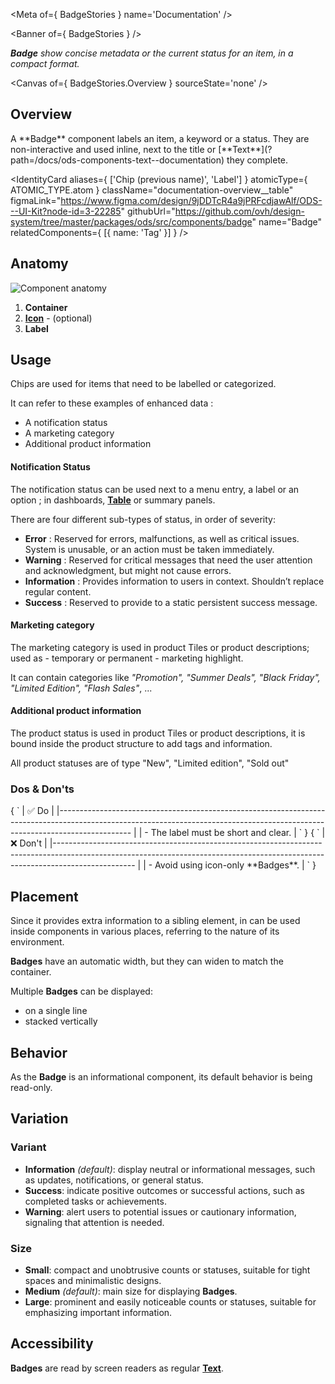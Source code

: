 
<Meta of={ BadgeStories } name='Documentation' />

<Banner of={ BadgeStories } />

_**Badge** show concise metadata or the current status for an item, in a compact format._

<Canvas of={ BadgeStories.Overview } sourceState='none' />

## Overview

<div className="documentation-overview">
  <div>
    A **Badge** component labels an item, a keyword or a status. They are non-interactive and used inline, next to the
    title or [**Text**](?path=/docs/ods-components-text--documentation) they complete.
  </div>

  <IdentityCard aliases={ ['Chip (previous name)', 'Label'] }
                atomicType={ ATOMIC_TYPE.atom }
                className="documentation-overview__table"
                figmaLink="https://www.figma.com/design/9jDDTcR4a9jPRFcdjawAlf/ODS---UI-Kit?node-id=3-22285"
                githubUrl="https://github.com/ovh/design-system/tree/master/packages/ods/src/components/badge"
                name="Badge"
                relatedComponents={ [{ name: 'Tag' }] } />
</div>

## Anatomy

![Component anatomy](components/badge/anatomy.png "Component anatomy")
  1. **Container**
  2. [**Icon**](?path=/docs/ods-components-icon--documentation) - (optional)
  3. **Label**

## Usage

Chips are used for items that need to be labelled or categorized.

It can refer to these examples of enhanced data :
* A notification status
* A marketing category
* Additional product information

#### Notification Status

The notification status can be used next to a menu entry, a label or an option ; in dashboards, [**Table**](?path=/docs/ods-components-table--documentation) or summary panels.

There are four different sub-types of status, in order of severity:
* **Error** : Reserved for errors, malfunctions, as well as critical issues. System is unusable, or an action must be taken immediately.
* **Warning** : Reserved for critical messages that need the user attention and acknowledgment, but might not cause errors.
* **Information** : Provides information to users in context. Shouldn’t replace regular content.
* **Success** : Reserved to provide to a static persistent success message.

#### Marketing category

The marketing category is used in product Tiles or product descriptions; used as - temporary or permanent - marketing highlight.

It can contain categories like _"Promotion", "Summer Deals", "Black Friday", "Limited Edition", "Flash Sales"_, ...

#### Additional product information

The product status is used in product Tiles or product descriptions, it is bound inside the product structure to add tags and information.

All product statuses are of type "New", "Limited edition", "Sold out"

### Dos & Don'ts

<Markdown className="documentation-do-table">
  { `
| ✅ Do                                                                                                                                                                           |
|------------------------------------------------------------------------------------------------------------------------------------------------------------------------------ |
| - The label must be short and clear.                                                                                                                                           |
` }
</Markdown>

<Markdown className="documentation-dont-table">
  { `
| ❌ Don't                                                                                                                                                                          |
|-------------------------------------------------------------------------------------------------------------------------------------------------------------------------------- |
| - Avoid using icon-only **Badges**.                                                                                                                                              |
` }
</Markdown>

## Placement

Since it provides extra information to a sibling element, in can be used inside components in various places, referring to the nature of its environment.

**Badges** have an automatic width, but they can widen to match the container.

Multiple **Badges** can be displayed:
* on a single line
* stacked vertically

## Behavior

As the **Badge** is an informational component, its default behavior is being read-only.

## Variation

### Variant

- **Information** _(default)_: display neutral or informational messages, such as updates, notifications, or general status.
- **Success**: indicate positive outcomes or successful actions, such as completed tasks or achievements.
- **Warning**: alert users to potential issues or cautionary information, signaling that attention is needed.

### Size

- **Small**: compact and unobtrusive counts or statuses, suitable for tight spaces and minimalistic designs.
- **Medium** _(default)_: main size for displaying **Badges**.
- **Large**: prominent and easily noticeable counts or statuses, suitable for emphasizing important information.

## Accessibility

**Badges** are read by screen readers as regular [**Text**](?path=/docs/ods-components-text--documentation).
